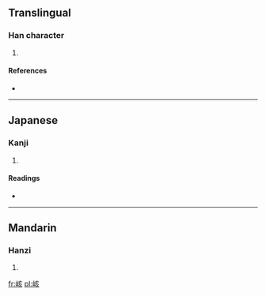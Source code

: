 ==Translingual==

===Han character===
{{Han char|rn=46|rad=山|as=06|sn=9|four=2078<sub>2</sub>|canj=山卜女人 (UYVO)}}

# {{defn|Han|sort=山06}}

====References====
* {{Han ref|kx=0310.250|dkj=08036|dj=0610.180|hdz=10771.160|uh=5CD0|ud=23760|bh=CE79|bd=52857}}

----

==Japanese==

===Kanji===
{{ja-kanji|grade=|rs=山06}}

# {{defn|Japanese|sort=山06}}

====Readings====
* {{ja-readings|on=[[かい]] (kai), [[き]] (ki)|kun=}}

----

==Mandarin==

===Hanzi===
{{cmn-hanzi|pin=[[gāi]] ([[gai1]])|wg=kai<sup>1</sup>}}

# {{defn|Mandarin|sort=山06}}

[[fr:峐]]
[[pl:峐]]